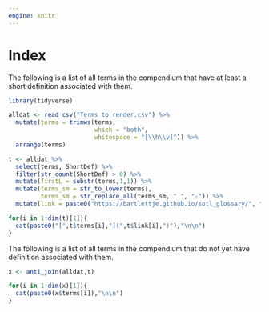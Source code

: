 ```yaml
---
engine: knitr
---
```


# Index

The following is a list of all terms in the compendium that have at least a short definition associated with them.

::: {layout-ncol="3"}
```r
library(tidyverse)

alldat <- read_csv("Terms_to_render.csv") %>%
  mutate(terms = trimws(terms,
                        which = "both",
                        whitespace = "[\\h\\v]")) %>%
  arrange(terms)

t <- alldat %>%
  select(terms, ShortDef) %>%
  filter(str_count(ShortDef) > 0) %>%
  mutate(firstL = substr(terms,1,1)) %>%
  mutate(terms_sm = str_to_lower(terms),
         terms_sm = str_replace_all(terms_sm, " ", "-")) %>%
  mutate(link = paste0("https://bartlettje.github.io/sotl_glossary/", firstL,".html#", terms_sm))

for(i in 1:dim(t)[1]){
  cat(paste0("[",t$terms[i],"](",t$link[i],")"),"\n\n")
}
```
:::

The following is a list of all terms in the compendium that do not yet have definition associated with them.

::: {layout-ncol="3"}
```r

x <- anti_join(alldat,t)

for(i in 1:dim(x)[1]){
  cat(paste0(x$terms[i]),"\n\n")
}

```
:::
